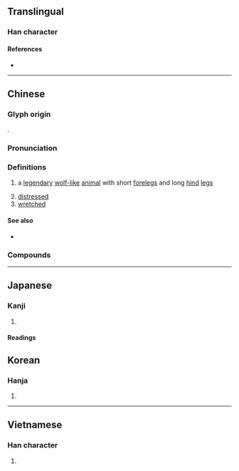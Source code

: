 {{also|狈}}
{{character info}}
==Translingual==

===Han character===
{{Han char|rn=94|rad=犬|as=07|sn=10|four=46280|canj=KHBUC|ids=⿰犭貝}}

====References====
* {{Han ref|kx=0712.030|dkj=20433|dj=1124.040|hdz=21349.030|uh=72FD|ud=29437|bh=AF56|bd=44886}}

----

==Chinese==
{{zh-forms|s=狈}}

===Glyph origin===
{{Han etym}}
{{Han compound|犬|貝|c1=s|c2=p|t1=dog|ls=psc}}.

===Pronunciation===
{{zh-pron
|m=bèi
|c=bui3
|mc=y
|mn=pōe
|mn-t=buê6
|oc=y
|cat=n,adj
}}

===Definitions===
{{zh-hanzi}}

# {{lb|zh|mythology}} a [[legendary]] [[wolf]][[-like]] [[animal]] with short [[foreleg]]s and long [[hind]] [[leg]]s
# [[distressed]]
# [[wretched]]

====See also====
* {{zh-l|猈}}

===Compounds===
{{zh-der|周章狼狽|狼狽為奸|狼狽而逃|狼狽萬狀|狼狽相倚|狼狽不堪|狼狽|首尾狼狽|顛狽}}

----

==Japanese==

===Kanji===
{{ja-kanji|grade=|rs=犬07}}

# {{rfdef|ja|sort=犬07}}

====Readings====
{{ja-readings
|goon=はい
|kanon=はい
|kanyoon=ばい
|kun=
}}

==Korean==

===Hanja===
{{ko-hanja|hangeul=패|eumhun=|rv=pae|mr=p'ae|y=phay}}

# {{rfdef|ko|sort=犬07}}

----

==Vietnamese==

===Han character===
{{vi-readings|reading=bái|rs=犬07}}

# {{rfdef|vi|sort=犬07}}
